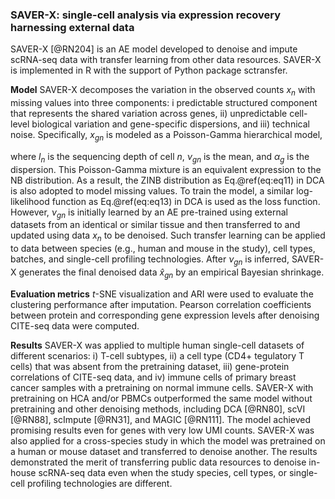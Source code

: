 
### SAVER-X: single-cell analysis via expression recovery harnessing external data {#saver-x}

SAVER-X [@RN204]<!--[56]--> is an AE model developed to denoise and impute scRNA-seq data with transfer learning from other data resources. SAVER-X is implemented in R with the support of Python package sctransfer. 

**Model** SAVER-X decomposes the variation in the observed counts $x_{n}$ with missing values into three components: i predictable structured component that represents the shared variation across genes, ii) unpredictable cell-level biological variation and gene-specific dispersions, and iii) technical noise. Specifically,  $x_{gn}$ is modeled as a Poisson-Gamma hierarchical model,

\begin{equation}
p(x_{gn}\vert \Theta)=Poisson(l_{n}x'_{gn}), \space \space p(x'_{gn}\vert v_{gn},\alpha_{g})=Gamma(v_{gn},\alpha_{g}v_{gn}^{2}) (\#eq:eq14)
\end{equation}

where $l_{n}$ is the sequencing depth of cell $n$, $ν_{gn}$ is the mean, and $\alpha_{g}$ is the dispersion. This Poisson-Gamma mixture is an equivalent expression to the NB distribution.  As a result, the ZINB distribution as Eq.\@ref(eq:eq11) in DCA is also adopted to model missing values. 
To train the model, a similar log-likelihood function as Eq.\@ref(eq:eq13) in DCA is used as the loss function. However, $ν_{gn}$ is initially learned by an AE pre-trained using external datasets from an identical or similar tissue and then transferred to and updated using data $x_{n}$ to be denoised. Such transfer learning can be applied to data between species (e.g., human and mouse in the study), cell types, batches, and single-cell profiling technologies. After $ν_{gn}$ is inferred, SAVER-X generates the final denoised data $\hat{x}_{gn}$ by an empirical Bayesian shrinkage.  

**Evaluation metrics**  $t$-SNE visualization and ARI were used to evaluate the clustering performance after imputation. Pearson correlation coefficients between protein and corresponding gene expression levels after denoising CITE-seq data were computed. 

**Results** SAVER-X was applied to multiple human single-cell datasets of different scenarios: i) T-cell subtypes, ii) a cell type (CD4+ tegulatory T cells) that was absent from the pretraining dataset, iii) gene-protein correlations of CITE-seq data, and iv) immune cells of primary breast cancer samples with a pretraining on normal immune cells. SAVER-X with pretraining on HCA and/or PBMCs outperformed the same model without pretraining and other denoising methods, including DCA [@RN80]<!--[23]-->, scVI [@RN88]<!--[13]-->, scImpute [@RN31]<!--[33]-->, and MAGIC [@RN111]<!--[55]-->. The model achieved promising results even for genes with very low UMI counts. SAVER-X was also applied for a cross-species study in which the model was pretrained on a human or mouse dataset and transferred to denoise another. The results demonstrated the merit of transferring public data resources to denoise in-house scRNA-seq data even when the study species, cell types, or single-cell profiling technologies are different.

















